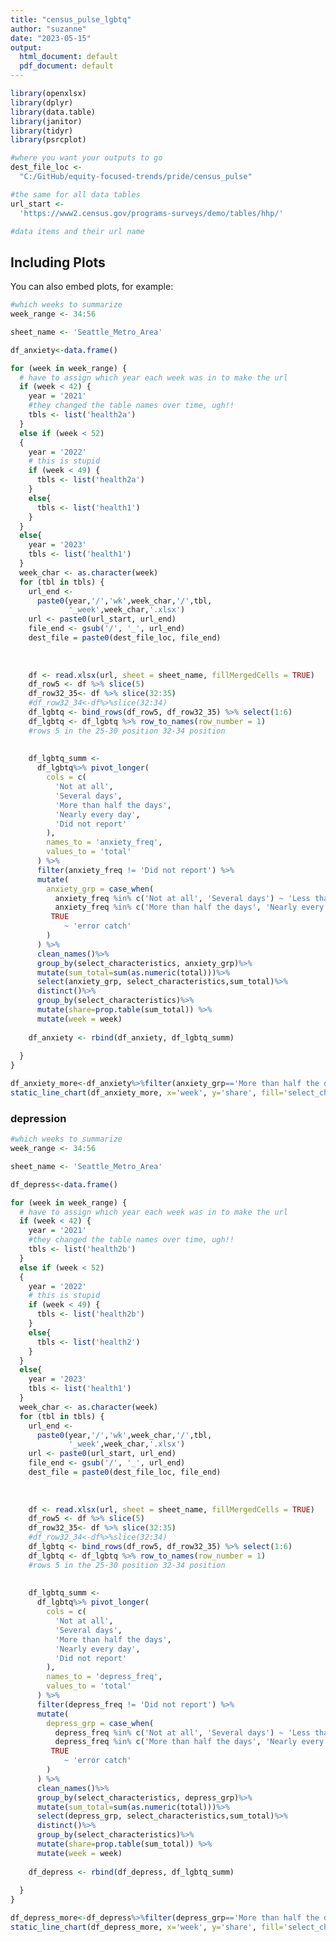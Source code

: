 ```yaml
---
title: "census_pulse_lgbtq"
author: "suzanne"
date: "2023-05-15"
output:
  html_document: default
  pdf_document: default
---
```


```r
library(openxlsx)
library(dplyr)
library(data.table)
library(janitor)
library(tidyr)
library(psrcplot)
```



```r
#where you want your outputs to go
dest_file_loc <-
  "C:/GitHub/equity-focused-trends/pride/census_pulse"

#the same for all data tables
url_start <-
  'https://www2.census.gov/programs-surveys/demo/tables/hhp/'

#data items and their url name
```

## Including Plots

You can also embed plots, for example:

```r

#which weeks to summarize
week_range <- 34:56

sheet_name <- 'Seattle_Metro_Area'

df_anxiety<-data.frame()

for (week in week_range) {
  # have to assign which year each week was in to make the url
  if (week < 42) {
    year = '2021'
    #they changed the table names over time, ugh!!
    tbls <- list('health2a')
  }
  else if (week < 52)
  {
    year = '2022'
    # this is stupid
    if (week < 49) {
      tbls <- list('health2a')
    }
    else{
      tbls <- list('health1')
    }
  }
  else{
    year = '2023'
    tbls <- list('health1')
  }
  week_char <- as.character(week)
  for (tbl in tbls) {
    url_end <-
      paste0(year,'/','wk',week_char,'/',tbl,
             '_week',week_char,'.xlsx')
    url <- paste0(url_start, url_end)
    file_end <- gsub('/', '_', url_end)
    dest_file = paste0(dest_file_loc, file_end)
    
    
    
    df <- read.xlsx(url, sheet = sheet_name, fillMergedCells = TRUE)
    df_row5 <- df %>% slice(5)
    df_row32_35<- df %>% slice(32:35)
    #df_row32_34<-df%>%slice(32:34)
    df_lgbtq <- bind_rows(df_row5, df_row32_35) %>% select(1:6)
    df_lgbtq <- df_lgbtq %>% row_to_names(row_number = 1)
    #rows 5 in the 25-30 position 32-34 position
    
    
    df_lgbtq_summ <-
      df_lgbtq%>% pivot_longer(
        cols = c(
          'Not at all',
          'Several days',
          'More than half the days',
          'Nearly every day',
          'Did not report'
        ),
        names_to = 'anxiety_freq',
        values_to = 'total'
      ) %>%
      filter(anxiety_freq != 'Did not report') %>%
      mutate(
        anxiety_grp = case_when(
          anxiety_freq %in% c('Not at all', 'Several days') ~ 'Less than half the days',
          anxiety_freq %in% c('More than half the days', 'Nearly every day') ~ 'More than half the days',
         TRUE
            ~ 'error catch'
        )
      ) %>%
      clean_names()%>%
      group_by(select_characteristics, anxiety_grp)%>%
      mutate(sum_total=sum(as.numeric(total)))%>%
      select(anxiety_grp, select_characteristics,sum_total)%>%
      distinct()%>%
      group_by(select_characteristics)%>%
      mutate(share=prop.table(sum_total)) %>%
      mutate(week = week)
    
    df_anxiety <- rbind(df_anxiety, df_lgbtq_summ)
    
  }
}
```

```r
df_anxiety_more<-df_anxiety%>%filter(anxiety_grp=='More than half the days')%>%drop_na()
static_line_chart(df_anxiety_more, x='week', y='share', fill='select_characteristics')

```
### depression

```r

#which weeks to summarize
week_range <- 34:56

sheet_name <- 'Seattle_Metro_Area'

df_depress<-data.frame()

for (week in week_range) {
  # have to assign which year each week was in to make the url
  if (week < 42) {
    year = '2021'
    #they changed the table names over time, ugh!!
    tbls <- list('health2b')
  }
  else if (week < 52)
  {
    year = '2022'
    # this is stupid
    if (week < 49) {
      tbls <- list('health2b')
    }
    else{
      tbls <- list('health2')
    }
  }
  else{
    year = '2023'
    tbls <- list('health1')
  }
  week_char <- as.character(week)
  for (tbl in tbls) {
    url_end <-
      paste0(year,'/','wk',week_char,'/',tbl,
             '_week',week_char,'.xlsx')
    url <- paste0(url_start, url_end)
    file_end <- gsub('/', '_', url_end)
    dest_file = paste0(dest_file_loc, file_end)
    
    
    
    df <- read.xlsx(url, sheet = sheet_name, fillMergedCells = TRUE)
    df_row5 <- df %>% slice(5)
    df_row32_35<- df %>% slice(32:35)
    #df_row32_34<-df%>%slice(32:34)
    df_lgbtq <- bind_rows(df_row5, df_row32_35) %>% select(1:6)
    df_lgbtq <- df_lgbtq %>% row_to_names(row_number = 1)
    #rows 5 in the 25-30 position 32-34 position
    
    
    df_lgbtq_summ <-
      df_lgbtq%>% pivot_longer(
        cols = c(
          'Not at all',
          'Several days',
          'More than half the days',
          'Nearly every day',
          'Did not report'
        ),
        names_to = 'depress_freq',
        values_to = 'total'
      ) %>%
      filter(depress_freq != 'Did not report') %>%
      mutate(
        depress_grp = case_when(
          depress_freq %in% c('Not at all', 'Several days') ~ 'Less than half the days',
          depress_freq %in% c('More than half the days', 'Nearly every day') ~ 'More than half the days',
         TRUE
            ~ 'error catch'
        )
      ) %>%
      clean_names()%>%
      group_by(select_characteristics, depress_grp)%>%
      mutate(sum_total=sum(as.numeric(total)))%>%
      select(depress_grp, select_characteristics,sum_total)%>%
      distinct()%>%
      group_by(select_characteristics)%>%
      mutate(share=prop.table(sum_total)) %>%
      mutate(week = week)
    
    df_depress <- rbind(df_depress, df_lgbtq_summ)
    
  }
}
```


```r
df_depress_more<-df_depress%>%filter(depress_grp=='More than half the days')%>%drop_na()
static_line_chart(df_depress_more, x='week', y='share', fill='select_characteristics')

```
